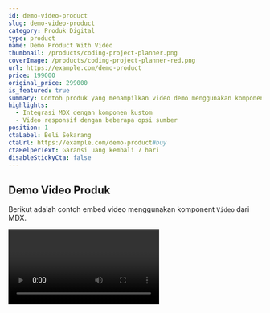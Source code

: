```yaml
---
id: demo-video-product
slug: demo-video-product
category: Produk Digital
type: product
name: Demo Product With Video
thumbnail: /products/coding-project-planner.png
coverImage: /products/coding-project-planner-red.png
url: https://example.com/demo-product
price: 199000
original_price: 299000
is_featured: true
summary: Contoh produk yang menampilkan video demo menggunakan komponent <Video/> dalam MDX.
highlights:
  - Integrasi MDX dengan komponen kustom
  - Video responsif dengan beberapa opsi sumber
position: 1
ctaLabel: Beli Sekarang
ctaUrl: https://example.com/demo-product#buy
ctaHelperText: Garansi uang kembali 7 hari
disableStickyCta: false
---
```


## Demo Video Produk

Berikut adalah contoh embed video menggunakan komponent `Video` dari MDX.

<Video youtubeId="dQw4w9WgXcQ" title="Demo Produk" aspect="16:9" />

## Mengapa Produk Ini?

- Mudah diintegrasikan ke halaman produk.
- Mendukung YouTube, Vimeo, atau `src` langsung.
- Layout responsif dan aksesibel.

## Spesifikasi Singkat

- Kategori: Produk Digital
- Harga: Rp199.000
- Dukungan: Pembaruan gratis selama 6 bulan

## Sneak Peek

<SneakPeek
  productName="Demo Product With Video"
  images=[
    "/products/coding-project-planner.png",
    "/products/coding-project-planner-red.png"
  ]
/>

## Contoh CustomHTML

Di bawah ini contoh render HTML kustom langsung di MDX menggunakan `CustomHTML`.

<CustomHTML html={'<div style="padding:12px;border:1px dashed #999;border-radius:8px"><strong>HTML Kustom:</strong> Ini konten <em>raw HTML</em> yang dirender lewat komponen.</div>'} />


